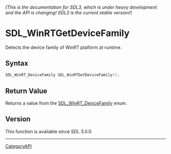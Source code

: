 ====== (This is the documentation for SDL3, which is under heavy development and the API is changing! SDL2 is the current stable version!) ======
= SDL_WinRTGetDeviceFamily =

Detects the device family of WinRT platform at runtime.

== Syntax ==

<syntaxhighlight lang='c'>
SDL_WinRT_DeviceFamily SDL_WinRTGetDeviceFamily();
</syntaxhighlight>

== Return Value ==

Returns a value from the [[SDL_WinRT_DeviceFamily]] enum.

== Version ==

This function is available since SDL 3.0.0.

----
[[CategoryAPI]]


